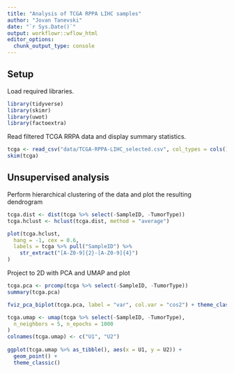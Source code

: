 ```yaml
---
title: "Analysis of TCGA RPPA LIHC samples"
author: "Jovan Tanevski"
date: "`r Sys.Date()`"
output: workflowr::wflow_html
editor_options:
  chunk_output_type: console
---
```


## Setup

Load required libraries.

```r
library(tidyverse)
library(skimr)
library(uwot)
library(factoextra)
```

Read filtered TCGA RRPA data and display summary statistics.

```r
tcga <- read_csv("data/TCGA-RPPA-LIHC_selected.csv", col_types = cols())
skim(tcga)
```


## Unsupervised analysis

Perform hierarchical clustering of the data and plot the resulting dendrogram

```r
tcga.dist <- dist(tcga %>% select(-SampleID, -TumorType))
tcga.hclust <- hclust(tcga.dist, method = "average")

plot(tcga.hclust,
  hang = -1, cex = 0.6,
  labels = tcga %>% pull("SampleID") %>%
    str_extract("[A-Z0-9]{2}-[A-Z0-9]{4}")
)
```

Project to 2D with PCA and UMAP and plot

```r
tcga.pca <- prcomp(tcga %>% select(-SampleID, -TumorType))
summary(tcga.pca)

fviz_pca_biplot(tcga.pca, label = "var", col.var = "cos2") + theme_classic()

tcga.umap <- umap(tcga %>% select(-SampleID, -TumorType),
  n_neighbors = 5, n_epochs = 1000
)
colnames(tcga.umap) <- c("U1", "U2")
                   
ggplot(tcga.umap %>% as_tibble(), aes(x = U1, y = U2)) +
  geom_point() +
  theme_classic()


```

